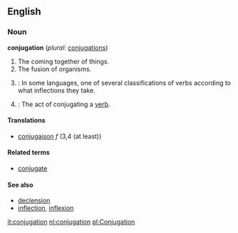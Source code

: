 ==English==
===Noun===
'''conjugation''' (''plural:'' [[conjugations]])

#The coming together of things.
#The fusion of organisms.
#{{grammar}}: In some languages, one of several classifications of verbs according to what inflections they take.
#{{grammar}}: The act of conjugating a [[verb]].

====Translations====
*{{fr}} [[conjugaison]] ''f'' (3,4 (at least))

====Related terms====
*[[conjugate]]

====See also====
*[[declension]]
*[[inflection]], [[inflexion]]

[[it:conjugation]]
[[nl:conjugation]]
[[pl:Conjugation]]